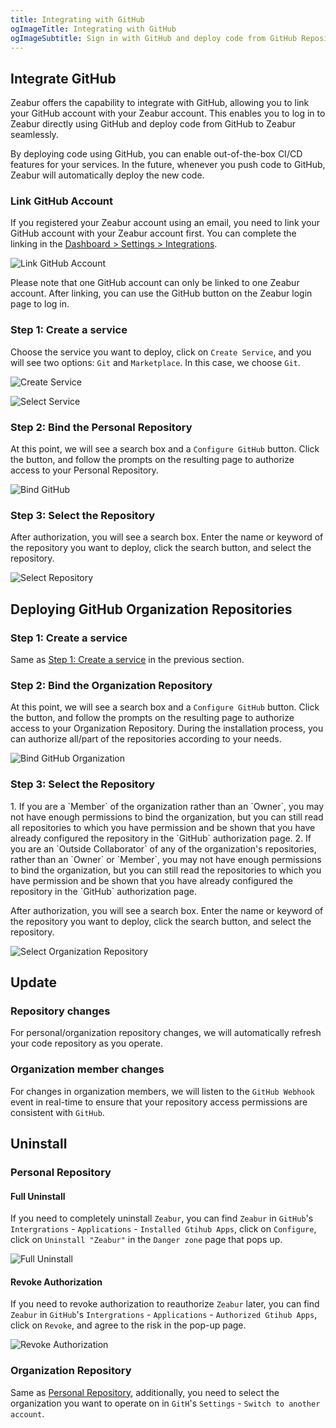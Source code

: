 ```yaml
---
title: Integrating with GitHub
ogImageTitle: Integrating with GitHub
ogImageSubtitle: Sign in with GitHub and deploy code from GitHub Repository
---
```



## Integrate GitHub

Zeabur offers the capability to integrate with GitHub, allowing you to link your GitHub account with your Zeabur account. This enables you to log in to Zeabur directly using GitHub and deploy code from GitHub to Zeabur seamlessly.

By deploying code using GitHub, you can enable out-of-the-box CI/CD features for your services. In the future, whenever you push code to GitHub, Zeabur will automatically deploy the new code.

### Link GitHub Account

If you registered your Zeabur account using an email, you need to link your GitHub account with your Zeabur account first. You can complete the linking in the [Dashboard > Settings > Integrations](https://dash.zeabur.com/account/general).

![Link GitHub Account](/deploy/intergration/link-github.jpg)

Please note that one GitHub account can only be linked to one Zeabur account. After linking, you can use the GitHub button on the Zeabur login page to log in.

### Step 1: Create a service

Choose the service you want to deploy, click on `Create Service`, and you will see two options: `Git` and `Marketplace`. In this case, we choose `Git`.

![Create Service](/deploy/intergration/add-service.png)

![Select Service](/deploy/intergration/select-service.png)

### Step 2: Bind the Personal Repository

At this point, we will see a search box and a `Configure GitHub` button. Click the button, and follow the prompts on the resulting page to authorize access to your Personal Repository.

![Bind GitHub](/deploy/intergration/configure-github.png)

### Step 3: Select the Repository

After authorization, you will see a search box. Enter the name or keyword of the repository you want to deploy, click the search button, and select the repository.

![Select Repository](/deploy/intergration/select-repo.png)

## Deploying GitHub Organization Repositories

### Step 1: Create a service

Same as [Step 1: Create a service](./github#step-1-create-a-service) in the previous section.

### Step 2: Bind the Organization Repository

At this point, we will see a search box and a `Configure GitHub` button. Click the button, and follow the prompts on the resulting page to authorize access to your Organization Repository. During the installation process, you can authorize all/part of the repositories according to your needs.

![Bind GitHub Organization](/deploy/intergration/configure-org.png)

### Step 3: Select the Repository

<Callout>
1. If you are a `Member` of the organization rather than an `Owner`, you may not have enough permissions to bind the organization, but you can still read all repositories to which you have permission and be shown that you have already configured the repository in the `GitHub` authorization page.
2. If you are an `Outside Collaborator` of any of the organization's repositories, rather than an `Owner` or `Member`, you may not have enough permissions to bind the organization, but you can still read the repositories to which you have permission and be shown that you have already configured the repository in the `GitHub` authorization page.
</Callout>

After authorization, you will see a search box. Enter the name or keyword of the repository you want to deploy, click the search button, and select the repository.

![Select Organization Repository](/deploy/intergration/select-org-repo.png)

## Update

### Repository changes

For personal/organization repository changes, we will automatically refresh your code repository as you operate.

### Organization member changes

For changes in organization members, we will listen to the `GitHub Webhook` event in real-time to ensure that your repository access permissions are consistent with `GitHub`.

## Uninstall

### Personal Repository

#### Full Uninstall

If you need to completely uninstall `Zeabur`, you can find `Zeabur` in `GitHub`'s `Intergrations` - `Applications` - `Installed Gtihub Apps`, click on `Configure`, click on `Uninstall "Zeabur"` in the `Danger zone` page that pops up.

![Full Uninstall](/deploy/intergration/uninstall-zeabur.png)

#### Revoke Authorization

If you need to revoke authorization to reauthorize `Zeabur` later, you can find `Zeabur` in `GitHub`'s `Intergrations` - `Applications` - `Authorized Gtihub Apps`, click on `Revoke`, and agree to the risk in the pop-up page.

![Revoke Authorization](/deploy/intergration/revoke-zeabur.png)

### Organization Repository

Same as [Personal Repository](./github#personal-repository), additionally, you need to select the organization you want to operate on in `GitH`'s `Settings` - `Switch to another account`.
